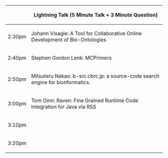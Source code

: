 {| border="1" cellspacing="0" cellpadding="5" align="center"
! &nbsp;
! Lightning Talk (5 Minute Talk + 3 Minute Question)
|-
| 2:30pm 
| Johann Visagie: A Tool for Collaborative Online Development of Bio-Ontologies
|-
| 2:40pm
| Stephen Gordon Lenk: MCPrimers
|-
| 2:50pm
| Mitsuteru Nakao: b-src.cbrc.jp: a source-code search engine for bionformatics.
|-
| 3:00pm
| Tom Oinn: Raven: Fine Grained Runtime Code Integration for Java via RSS
|-
| 3:10pm
| &nbsp;
|-
| 3:20pm
| &nbsp;
|}